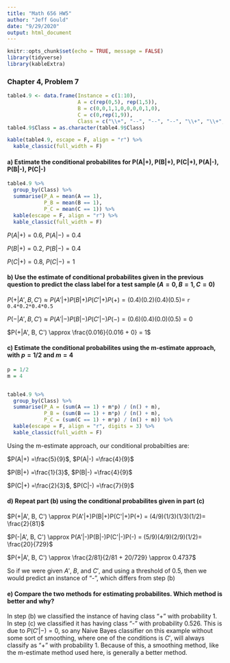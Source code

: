 ```yaml
---
title: "Math 656 HW5"
author: "Jeff Gould"
date: "9/29/2020"
output: html_document
---
```


```r
knitr::opts_chunk$set(echo = TRUE, message = FALSE)
library(tidyverse)
library(kableExtra)
```

### Chapter 4, Problem 7

```r
table4.9 <- data.frame(Instance = c(1:10),
                       A = c(rep(0,5), rep(1,5)),
                       B = c(0,0,1,1,0,0,0,0,1,0),
                       C = c(0,rep(1,9)),
                       Class = c("\\+", "--", "--", "--", "\\+", "\\+", "--", "--", "\\+", "\\+"))
table4.9$Class = as.character(table4.9$Class)

kable(table4.9, escape = F, align = "r") %>%
  kable_classic(full_width = F)

```


#### a) Estimate the conditional probabilites for P(A|+), P(B|+), P(C|+), P(A|-), P(B|-), P(C|-)

```r

table4.9 %>%
  group_by(Class) %>%
  summarise(P_A = mean(A == 1),
            P_B = mean(B == 1),
            P_C = mean(C == 1)) %>%
  kable(escape = F, align = "r") %>%
  kable_classic(full_width = F)

```


$P(A|+) =0.6$, $P(A|-) = 0.4$

$P(B|+) = 0.2$, $P(B|-) = 0.4$

$P(C|+) = 0.8$, $P(C|-) = 1$


#### b) Use the estimate of conditional probabilites given in the previous question to predict the class label for a test sample $(A = 0, B = 1, C = 0)$

$P(+|A', B, C') \approx P(A'|+)P(B|+)P(C'|+)P(+) = (0.4)(0.2)(0.4)(0.5)=$ `r 0.4*0.2*0.4*0.5`

$P(-|A', B, C') \approx P(A'|-)P(B|-)P(C'|-)P(-) = (0.6)(0.4)(0.0)(0.5)= 0$

$P(+|A', B, C') \approx \frac{0.016}{0.016 + 0} = 1$



#### c) Estimate the conditional probabilites using the m-estimate approach, with $p = 1/2$ and $m = 4$


```r

p = 1/2
m = 4


table4.9 %>%
  group_by(Class) %>%
  summarise(P_A = (sum(A == 1) + m*p) / (n() + m),
            P_B = (sum(B == 1) + m*p) / (n() + m),
            P_C = (sum(C == 1) + m*p) / (n() + m)) %>%
  kable(escape = F, align = "r", digits = 3) %>%
  kable_classic(full_width = F)

```


Using the m-estimate approach, our conditional probabilties are:

$P(A|+) =\frac{5}{9}$, $P(A|-) =\frac{4}{9}$

$P(B|+) =\frac{1}{3}$, $P(B|-) =\frac{4}{9}$

$P(C|+) =\frac{2}{3}$, $P(C|-) =\frac{7}{9}$


#### d) Repeat part (b) using the conditional probabilites given in part (c)


$P(+|A', B, C') \approx P(A'|+)P(B|+)P(C'|+)P(+) = (4/9)(1/3)(1/3)(1/2)= \frac{2}{81}$

$P(-|A', B, C') \approx P(A'|-)P(B|-)P(C'|-)P(-) = (5/9)(4/9)(2/9)(1/2)= \frac{20}{729}$

$P(+|A', B, C') \approx \frac{2/81}{2/81 + 20/729} \approx 0.4737$

So if we were given $A'$, $B$, and $C'$, and using a threshold of 0.5, then we would predict an instance of "-", which differs from step (b)

#### e) Compare the two methods for estimating probabilites. Which method is better and why?

In step (b) we classified the instance of having class "+" with probability 1. In step (c) we classified it has having class "-" with probability 0.526. This is due to $P(C'|-) = 0$, so any Naive Bayes classifier on this example without some sort of smoothing, where one of the conditions is $C'$, will always classify as "+" with probability 1. Because of this, a smoothing method, like the m-estimate method used here, is generally a better method.
















